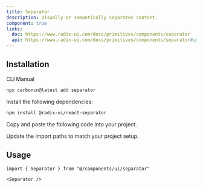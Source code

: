 ```yaml
---
title: Separator
description: Visually or semantically separates content.
component: true
links:
  doc: https://www.radix-ui.com/docs/primitives/components/separator
  api: https://www.radix-ui.com/docs/primitives/components/separator#api-reference
---
```


<ComponentPreview name="separator-demo" description="A separator component." />

## Installation

<Tabs defaultValue="cli">

<TabsList>
  <TabsTrigger value="cli">CLI</TabsTrigger>
  <TabsTrigger value="manual">Manual</TabsTrigger>
</TabsList>
<TabsContent value="cli">

```bash
npx carboncn@latest add separator
```

</TabsContent>

<TabsContent value="manual">

<Steps>
<Step>Install the following dependencies:</Step>

```bash
npm install @radix-ui/react-separator
```

<Step>Copy and paste the following code into your project.</Step>

<ComponentSource name="separator" />

<Step>Update the import paths to match your project setup.</Step>

</Steps>

</TabsContent>

</Tabs>

## Usage

```tsx
import { Separator } from "@/components/ui/separator"
```

```tsx
<Separator />
```

